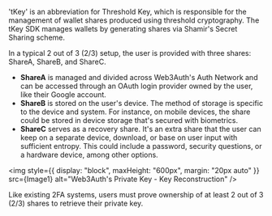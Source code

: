 
'tKey' is an abbreviation for Threshold Key, which is responsible for the management of wallet shares produced using threshold cryptography. The tKey
SDK manages wallets by generating shares via Shamir's Secret Sharing scheme.

In a typical 2 out of 3 (2/3) setup, the user is provided with three shares: ShareA, ShareB, and ShareC.

- **ShareA** is managed and divided across Web3Auth's Auth Network and can be accessed through an OAuth login provider owned by the user, like their
  Google account.
- **ShareB** is stored on the user's device. The method of storage is specific to the device and system. For instance, on mobile devices, the share
  could be stored in device storage that's secured with biometrics.
- **ShareC** serves as a recovery share. It's an extra share that the user can keep on a separate device, download, or base on user input with
  sufficient entropy. This could include a password, security questions, or a hardware device, among other options.

<img style={{ display: "block", maxHeight: "600px", margin: "20px auto" }} src={Image1} alt="Web3Auth's Private Key - Key Reconstruction" />

Like existing 2FA systems, users must prove ownership of at least 2 out of 3 (2/3) shares to retrieve their private key.
